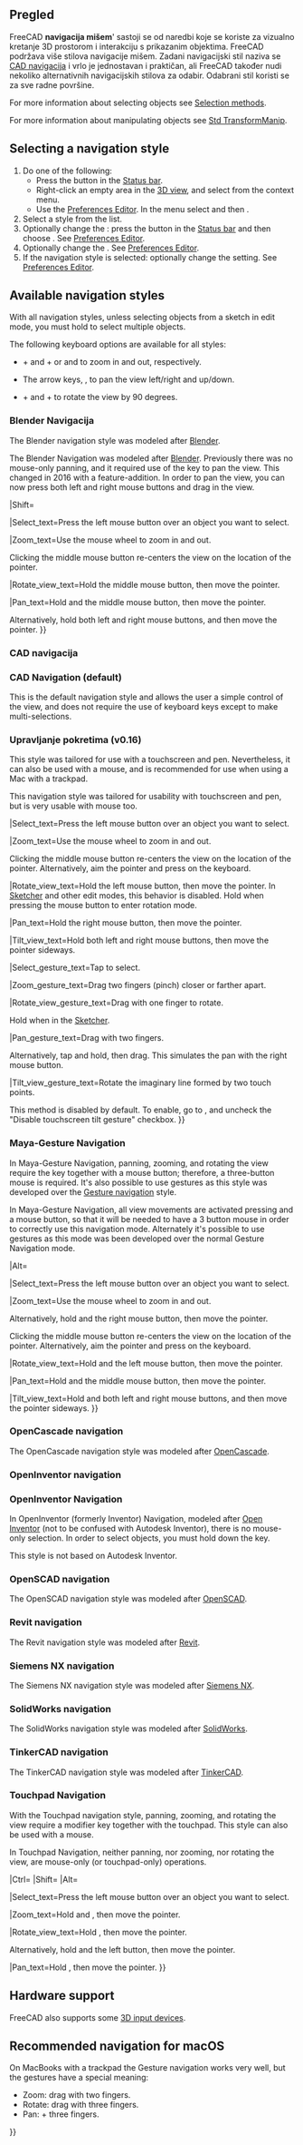 <languages/>

{{Docnav
|[[Getting_started|Početak]]
|[[Selection_methods|metoda odabira]]
}}

{{TOCright}}

<span id="Overview"></span>
==Pregled==

FreeCAD '''navigacija mišem'''' sastoji se od naredbi koje se koriste za vizualno kretanje 3D prostorom i interakciju s prikazanim objektima. FreeCAD podržava više stilova navigacije mišem. Zadani navigacijski stil naziva se [[#CAD_navigation|CAD ​​navigacija]] i vrlo je jednostavan i praktičan, ali FreeCAD također nudi nekoliko alternativnih navigacijskih stilova za odabir. Odabrani stil koristi se za sve radne površine.

For more information about selecting objects see [[Selection_methods|Selection methods]].

For more information about manipulating objects see [[Std_TransformManip|Std TransformManip]].

== Selecting a navigation style ==

# Do one of the following:
#* Press the {{Button|[[File:NavigationCAD_dark.svg|16px]]}} button in the [[Status_bar|Status bar]].
#* Right-click an empty area in the [[3D_view|3D view]], and select {{MenuCommand|Navigation styles}} from the context menu.
#* Use the [[Preferences_Editor#Navigation|Preferences Editor]]. In the menu select {{MenuCommand|Edit → Preferences}} and then {{MenuCommand|Display → Navigation → 3D Navigation}}.
# Select a style from the list.
# Optionally change the {{MenuCommand|Orbit style}}: press the {{Button|[[File:NavigationCAD_dark.svg|16px]]}} button in the [[Status_bar|Status bar]] and then choose {{MenuCommand|Settings → Orbit style}}. See [[Preferences_Editor#Navigation|Preferences Editor]].
# Optionally change the {{MenuCommand|Rotation mode}}. See [[Preferences_Editor#Navigation|Preferences Editor]].
# If the {{MenuCommand|CAD}} navigation style is selected: optionally change the {{MenuCommand|Enable animation}} setting. See [[Preferences_Editor#Navigation|Preferences Editor]].

== Available navigation styles ==

With all navigation styles, unless selecting objects from a sketch in edit mode, you must hold {{KEY|Ctrl}} to select multiple objects.

The following keyboard options are available for all styles:

* {{KEY|Ctrl}} + {{ASCII|43}} and {{KEY|Ctrl}} + {{ASCII|22}} or {{KEY|PgUp}} and {{KEY|PgDn}} to zoom in and out, respectively.
* The arrow keys, {{ASCII|17}}{{ASCII|16}}{{ASCII|30}}{{ASCII|31}}, to pan the view left/right and up/down.
* {{KEY|Shift}} + {{ASCII|17}} and {{KEY|Shift}} + {{ASCII|16}} to rotate the view by 90 degrees.

<span id="Blender_navigation"></span>
=== Blender Navigacija ===

The Blender navigation style was modeled after [https://www.blender.org Blender].

<div class="mw-translate-fuzzy">
The Blender Navigation was modeled after [http://www.blender.org Blender]. Previously there was no mouse-only panning, and it required use of the {{KEY|SHIFT}} key to pan the view. This changed in 2016 with a feature-addition. In order to pan the view, you can now press both left and right mouse buttons and drag in the view.
{{Blender Navigation
|Select_name=Select
|Pan_name=Pan
|Zoom_name=Zoom
|Rotate_view_name=Rotate view
|Shift={{KEY|Shift}}
|Select_text=Press the left mouse button over an object you want to select.
|Pan_text=Hold {{KEY|Shift}} and the middle mouse button, then move the pointer.

Alternatively, hold both left and right mouse buttons, and then move the pointer.
|Zoom_text=Use the mouse wheel to zoom in and out.
|Rotate_view_text=Hold the middle mouse button, then move the pointer.
}}
</div>

|Shift={{KEY|Shift}}

|Select_text=Press the left mouse button over an object you want to select.

|Zoom_text=Use the mouse wheel to zoom in and out.

Clicking the middle mouse button re-centers the view on the location of the pointer.

|Rotate_view_text=Hold the middle mouse button, then move the pointer.

|Pan_text=Hold {{KEY|Shift}} and the middle mouse button, then move the pointer.

Alternatively, hold both left and right mouse buttons, and then move the pointer.
}}

<span id="CAD_navigation"></span>
=== CAD navigacija ===

<div class="mw-translate-fuzzy">
=== CAD Navigation (default) ===
This is the default navigation style and allows the user a simple control of the view, and does not require the use of keyboard keys except to make multi-selections.
{{CAD Navigation
|Select_name=Select
|Pan_name=Pan
|Zoom_name=Zoom
|Rotate_view_name=Rotate view<br>First method
|Rotate_view_alt_name=Rotate view<br>Alternate method
|Ctrl={{KEY|Ctrl}}
|Shift={{KEY|Shift}}
|Select_text=Press the left mouse button over an object you want to select.

Holding down {{KEY|Ctrl}} allows the selection of multiple objects.
|Pan_text=Hold the middle mouse button, then move the pointer.
|Pan_mode_text=Pan mode: hold the {{KEY|Ctrl}} key, press the right mouse button once, then move the pointer. {{Version|0.17}}
|Zoom_text=Use the mouse wheel to zoom in and out.

Clicking the middle mouse button re-centers the view on the location of the cursor.
|Zoom_mode_text=Zoom mode: hold the {{KEY|Ctrl}} and {{KEY|Shift}} keys, press the right mouse button once, then move the pointer. {{Version|0.17}}
|Rotate_view_text=Hold the middle mouse button, then press and hold the left mouse button, then move the pointer.

The cursor location when the middle mouse button is pressed determines the center of rotation. Rotation works like spinning a ball which rotates around its center. If the buttons are released before you stop the mouse motion, the view continues [[spinning]], if this is enabled.

A double click with the middle mouse button sets a new center of rotation.
|Rotate_view_mode_text=Rotate mode: hold the {{KEY|Shift}} key, press the right mouse button once, then move the pointer. {{Version|0.17}}
|Rotate_view_alt_text=Hold the middle mouse button, then press and hold the right mouse button, then move the pointer.

With this method the middle mouse button may be released after the right mouse button is held pressed.

Users who use the mouse with their right hand may find this method easier than the first method.
}}
</div>

{{CAD Navigation
|Select_name=Select
|Zoom_name=Zoom
|Rotate_view_name=Rotate view<br>First method
|Rotate_view_alt_name=Rotate view<br>Alternate method
|Pan_name=Pan

|Ctrl={{KEY|Ctrl}}
|Shift={{KEY|Shift}}

|Select_text=Press the left mouse button over an object you want to select.

|Zoom_text=Use the mouse wheel to zoom in and out.

Clicking the middle mouse button re-centers the view on the location of the pointer.

|Rotate_view_text=Hold the middle mouse button, then press and hold the left mouse button, then move the pointer.

If the buttons are released before you stop the mouse motion, the view continues spinning, if this is enabled.

|Rotate_view_alt_text=Hold the middle mouse button, then press and hold the right mouse button, then move the pointer.

With this method the middle mouse button may be released after the right mouse button is held pressed.

Users who use the mouse with their right hand may find this method easier than the first method.

|Pan_text=Hold the middle mouse button, then move the pointer.

|Zoom_mode_text=Zoom mode: hold the {{KEY|Ctrl}} and {{KEY|Shift}} keys, press the right mouse button once, then move the pointer.

|Rotate_view_mode_text=Rotate mode: hold the {{KEY|Shift}} key, press the right mouse button once, then move the pointer.

|Pan_mode_text=Pan mode: hold the {{KEY|Ctrl}} key, press the right mouse button once, then move the pointer.
}}

<span id="Gesture_navigation"></span>
=== Upravljanje pokretima (v0.16) ===

This style was tailored for use with a touchscreen and pen. Nevertheless, it can also be used with a mouse, and is recommended for use when using a Mac with a trackpad.

<div class="mw-translate-fuzzy">
This navigation style was tailored for usability with touchscreen and pen, but is very usable with mouse too.
{{Gesture Navigation
|Select_name=Select
|Pan_name=Pan
|Zoom_name=Zoom
|Rotate_view_name=Rotate view
|Tilt_view_name=Tilt view
|Select_text=Press the left mouse button over an object you want to select.
|Select_gesture_text=Tap to select.
|Pan_text=Hold the right mouse button, then move the pointer.
|Pan_gesture_text=Drag with two fingers.

Alternatively, tap and hold, then drag. This simulates the pan with the right mouse button.
|Zoom_text=Use the mouse wheel to zoom in and out.
|Zoom_gesture_text=Drag two fingers (pinch) closer or farther apart.
|Rotate_view_text=Hold the left mouse button, then move the pointer.
In [[Sketcher Workbench|Sketcher]] and other edit modes, this behavior is disabled. Hold {{KEY|Alt}} when pressing the mouse button to enter rotation mode.

To set the camera's focus point for rotation, click a point with the middle mouse button. Alternatively, aim the cursor at a point and press {{KEY|H}} on the keyboard.
|Rotate_view_gesture_text=Drag with one finger to rotate.

Hold {{KEY|Alt}} when in the [[Sketcher Workbench|Sketcher]].
|Tilt_view_text=Hold both left and right mouse buttons, and then move the pointer sideways. 
|Tilt_view_gesture_text=Rotate the imaginary line formed by two touch points.

On v0.18 this method is disabled by default. To enable, go to {{MenuCommand|Edit → Preferences → Display}}, and untick "Disable touchscreen tilt gesture" checkbox.
}}
</div>

|Select_text=Press the left mouse button over an object you want to select.

|Zoom_text=Use the mouse wheel to zoom in and out.

Clicking the middle mouse button re-centers the view on the location of the pointer. Alternatively, aim the pointer and press {{KEY|H}} on the keyboard.

|Rotate_view_text=Hold the left mouse button, then move the pointer.
In [[Sketcher Workbench|Sketcher]] and other edit modes, this behavior is disabled. Hold {{KEY|Alt}} when pressing the mouse button to enter rotation mode.

|Pan_text=Hold the right mouse button, then move the pointer.

|Tilt_view_text=Hold both left and right mouse buttons, then move the pointer sideways.

|Select_gesture_text=Tap to select.

|Zoom_gesture_text=Drag two fingers (pinch) closer or farther apart.

|Rotate_view_gesture_text=Drag with one finger to rotate.

Hold {{KEY|Alt}} when in the [[Sketcher Workbench|Sketcher]].

|Pan_gesture_text=Drag with two fingers.

Alternatively, tap and hold, then drag. This simulates the pan with the right mouse button.

|Tilt_view_gesture_text=Rotate the imaginary line formed by two touch points.

This method is disabled by default. To enable, go to {{MenuCommand|Edit → Preferences → Display → Navigation}}, and uncheck the "Disable touchscreen tilt gesture" checkbox.
}}

<span id="Maya-Gesture_navigation"></span>
<div class="mw-translate-fuzzy">
=== Maya-Gesture Navigation ===
</div>

In Maya-Gesture Navigation, panning, zooming, and rotating the view require the {{KEY|Alt}} key together with a mouse button; therefore, a three-button mouse is required. It's also possible to use gestures as this style was developed over the [[#Gesture_navigation|Gesture navigation]] style.

<div class="mw-translate-fuzzy">
In Maya-Gesture Navigation, all view movements are activated pressing {{KEY|ALT}} and a mouse button, so that it will be needed to have a 3 button mouse in order to correctly use this navigation mode. Alternately it's possible to use gestures as this mode was been developed over the normal Gesture Navigation mode.
{{MayaGesture Navigation
|Select_name=Select
|Pan_name=Pan
|Zoom_name=Zoom
|Rotate_view_name=Rotate view
|Alt={{KEY|Alt}}
|Select_text=Press the left mouse button over an object you want to select.
|Pan_text=Hold {{KEY|Alt}} and the middle mouse button, then move the pointer.
|Zoom_text=Hold {{KEY|Alt}} and the right mouse button, then move the pointer.

Alternatively, use the mouse wheel to zoom in and out.
|Rotate_view_text=Hold {{KEY|Alt}} and the left mouse button, then move the pointer.
}}
</div>

|Alt={{KEY|Alt}}

|Select_text=Press the left mouse button over an object you want to select.

|Zoom_text=Use the mouse wheel to zoom in and out.

Alternatively, hold {{KEY|Alt}} and the right mouse button, then move the pointer.

Clicking the middle mouse button re-centers the view on the location of the pointer. Alternatively, aim the pointer and press {{KEY|H}} on the keyboard.

|Rotate_view_text=Hold {{KEY|Alt}} and the left mouse button, then move the pointer.

|Pan_text=Hold {{KEY|Alt}} and the middle mouse button, then move the pointer.

|Tilt_view_text=Hold {{KEY|Alt}} and both left and right mouse buttons, and then move the pointer sideways.
}}

=== OpenCascade navigation ===

The OpenCascade navigation style was modeled after [https://www.opencascade.com/ OpenCascade].

{{OpenCascade Navigation
|Select_name=Select
|Zoom_name=Zoom
|Rotate_view_name=Rotate view
|Pan_name=Pan

|Ctrl={{KEY|Ctrl}}

|Select_text=Press the left mouse button over an object you want to select.

|Zoom_text=Use the mouse wheel to zoom in and out.

Alternatively, hold {{KEY|Ctrl}} and the left mouse button, then move the pointer.

|Rotate_view_text=Hold the middle mouse button, then press and hold the right mouse button, then move the pointer.

Alternatively, hold {{KEY|Ctrl}} and the right mouse button, then move the pointer.

|Pan_text=Hold the middle mouse button, then move the pointer. It is possible to hold {{KEY|Ctrl}}.
}}

=== OpenInventor navigation ===

<div class="mw-translate-fuzzy">
=== OpenInventor Navigation ===
In OpenInventor (formerly Inventor) Navigation, modeled after [http://en.wikipedia.org/wiki/Open_Inventor Open Inventor] (not to be confused with Autodesk Inventor), there is no mouse-only selection. In order to select objects, you must hold down the {{KEY|CTRL}} key.
{{OpenInventor Navigation
|Select_name=Select
|Pan_name=Pan
|Zoom_name=Zoom
|Rotate_view_name=Rotate view
|Ctrl={{KEY|Ctrl}}
|Select_text=Hold {{KEY|Ctrl}}, then press the left mouse button over an object you want to select.
|Pan_text=Hold the middle mouse button, then move the pointer.
|Zoom_text=Use the mouse wheel to zoom in and out.

Alternatively, hold the middle mouse button, then press and hold the left mouse button, then move the pointer. 
|Rotate_view_text=Hold the left mouse button, then move the pointer.
}}
</div>

This style is not based on Autodesk Inventor.

{{OpenInventor Navigation
|Select_name=Select
|Zoom_name=Zoom
|Rotate_view_name=Rotate view
|Pan_name=Pan

|Shift={{KEY|Shift}}

|Select_text=Hold {{KEY|Shift}}, then press the left mouse button over an object you want to select.

Hold {{KEY|Ctrl}} instead to select multiple objects.

|Zoom_text=Use the mouse wheel to zoom in and out.

Alternatively, hold the middle mouse button, then press and hold the left mouse button, then move the pointer.

Clicking the middle mouse button re-centers the view on the location of the pointer.

|Rotate_view_text=Hold the left mouse button, then move the pointer.

|Pan_text=Hold the middle mouse button, then move the pointer.
}}

=== OpenSCAD navigation ===

The OpenSCAD navigation style was modeled after [https://openscad.org/ OpenSCAD].

{{OpenSCAD_Navigation
|Select_name=Select
|Zoom_name=Zoom
|Rotate_view_name=Rotate view
|Pan_name=Pan

|Shift={{KEY|Shift}}

|Select_text=Press the left mouse button over an object you want to select.

{{VersionMinus|0.21}} Hold {{KEY|Ctrl}} and {{KEY|Shift}} when pressing the mouse button to drag an object in a sketch in edit mode.

|Zoom_text=Use the mouse wheel to zoom in and out.

Alternatively, hold the middle mouse button, then move the pointer.

Or hold {{KEY|Shift}} and the right mouse button, then move the pointer.

|Rotate_view_text=Hold the left mouse button, then move the pointer.

Alternatively, and when a sketch is in edit mode, hold the middle mouse button, then press and hold the right mouse button, then move the pointer.

|Pan_text=Hold the right mouse button, then move the pointer.
}}

=== Revit navigation ===

The Revit navigation style was modeled after [https://en.wikipedia.org/wiki/Autodesk_Revit Revit].

{{Revit Navigation
|Select_name=Select
|Zoom_name=Zoom
|Rotate_view_name=Rotate view
|Pan_name=Pan

|Shift={{KEY|Shift}}

|Select_text=Press the left mouse button over an object you want to select.

|Zoom_text=Use the mouse wheel to zoom in and out.

Clicking the middle mouse button re-centers the view on the location of the pointer.

|Rotate_view_text=Hold {{KEY|Shift}} and the middle mouse button, then move the pointer.

Alternatively, hold the middle mouse button, then press and hold the right mouse button, then move the pointer.

|Pan_text=Hold the middle mouse button, then move the pointer.

Alternatively, hold both left and right mouse buttons, then move the pointer.
}}

=== Siemens NX navigation ===

{{Version|1.1}}

The Siemens NX navigation style was modeled after [https://en.wikipedia.org/wiki/Siemens_NX Siemens NX].

{{SiemensNX_Navigation
|Select_name=Select
|Zoom_name=Zoom
|Rotate_view_name=Rotate view
|Pan_name=Pan

|Shift={{KEY|Shift}}

|Select_text=Press the left mouse button over an object you want to select.

|Zoom_text=Use the mouse wheel to zoom in and out.

Alternatively, hold the middle mouse button, then press and hold the left mouse button, then move the pointer.

Clicking the middle mouse button re-centers the view on the location of the pointer.

|Rotate_view_text=Hold the middle mouse button, then move the pointer.

|Pan_text=Hold {{KEY|Shift}} and the middle mouse button, then move the pointer.

Alternatively, hold the middle mouse button, then press and hold the right mouse button, then move the pointer.
}}

=== SolidWorks navigation ===

{{Version|1.1}}

The SolidWorks navigation style was modeled after [https://en.wikipedia.org/wiki/SolidWorks SolidWorks].

{{SolidWorks_Navigation
|Select_name=Select
|Zoom_name=Zoom
|Rotate_view_name=Rotate view
|Pan_name=Pan

|Ctrl={{KEY|Ctrl}}
|Shift={{KEY|Shift}}

|Select_text=Press the left mouse button over an object you want to select.

|Zoom_text=Use the mouse wheel to zoom in and out.

Alternatively, hold {{KEY|Shift}} and the middle mouse button, then move the pointer.

Clicking the middle mouse button re-centers the view on the location of the pointer.

|Rotate_view_text=Hold the middle mouse button, then move the pointer.

|Pan_text=Hold {{KEY|Ctrl}} and the middle mouse button, then move the pointer.
}}

=== TinkerCAD navigation ===

The TinkerCAD navigation style was modeled after [https://en.wikipedia.org/wiki/Tinkercad TinkerCAD].

{{TinkerCAD Navigation
|Select_name=Select
|Zoom_name=Zoom
|Rotate_view_name=Rotate view
|Pan_name=Pan

|Select_text=Press the left mouse button over an object you want to select.

|Zoom_text=Use the mouse wheel to zoom in and out.

|Rotate_view_text=Press the right mouse button, then move the pointer.

|Pan_text=Hold the middle mouse button, then move the pointer.
}}

<span id="Touchpad_navigation"></span>
<div class="mw-translate-fuzzy">
=== Touchpad Navigation ===
</div>

With the Touchpad navigation style, panning, zooming, and rotating the view require a modifier key together with the touchpad. This style can also be used with a mouse.

<div class="mw-translate-fuzzy">
In Touchpad Navigation, neither panning, nor zooming, nor rotating the view, are mouse-only (or touchpad-only) operations.
{{Touchpad Navigation
|Select_name=Select
|Pan_name=Pan
|Zoom_name=Zoom
|Rotate_view_name=Rotate view
|Shift={{KEY|Shift}}
|Ctrl={{KEY|Ctrl}}
|Alt={{KEY|Alt}}
|PageUp={{KEY|PageUp}}
|PageDown={{KEY|PageDown}}
|Select_text=Press the left mouse button over an object you want to select.
|Pan_text=Hold {{KEY|Shift}}, then move the pointer.
|Zoom_text=Use {{KEY|PageUp}} and {{KEY|PageDown}} to zoom in and out.
|Zoom_alt_text=Alternatively, hold {{KEY|Shift}} and {{KEY|Ctrl}}, then move the pointer.
|Rotate_view_text=Hold {{KEY|Alt}}, then move the pointer.
|Rotate_view_alt_text=Alternatively, hold {{KEY|Shift}} and the left button, then move the pointer.
}}
</div>

|Ctrl={{KEY|Ctrl}}
|Shift={{KEY|Shift}}
|Alt={{KEY|Alt}}

|Select_text=Press the left mouse button over an object you want to select.

|Zoom_text=Hold {{KEY|Ctrl}} and {{KEY|Shift}}, then move the pointer.

|Rotate_view_text=Hold {{KEY|Alt}}, then move the pointer.

Alternatively, hold {{KEY|Shift}} and the left button, then move the pointer.

|Pan_text=Hold {{KEY|Shift}}, then move the pointer.
}}

== Hardware support ==

FreeCAD also supports some [[3D_input_devices|3D input devices]].

== Recommended navigation for macOS ==

On MacBooks with a trackpad the Gesture navigation works very well, but the gestures have a special meaning:
* Zoom: drag with two fingers.
* Rotate: drag with three fingers.
* Pan: {{KEY|Ctrl}} + three fingers.


{{docnav/hr
[[Getting started/hr|Prvi koraci]]
[[Document structure/hr|FreeCAD struktura Dokumenta]]
}}

{{Userdocnavi{{#translation:}}}}